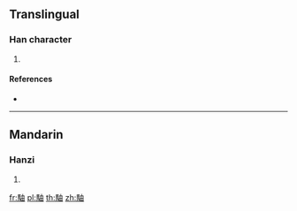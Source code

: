 {{character info/new}}
==Translingual==

===Han character===
{{Han char|rn=187|rad=馬|as=05|sn=15|four=75360|canj=SFLW}}

# {{defn|Han|sort=馬05}}

====References====
* {{Han ref|kx=1435.380|dkj=44652|dj=1960.210|hdz=74547.020|uh=99CE|ud=39374|bh=E8CB|bd=59595}}

----

==Mandarin==

===Hanzi===
{{cmn-hanzi|pin=[[zhòu]] ([[zhou4]])|wg=chou<sup>4</sup>}}

# {{defn|lang=cmn|sort=馬05}}

[[fr:駎]]
[[pl:駎]]
[[th:駎]]
[[zh:駎]]